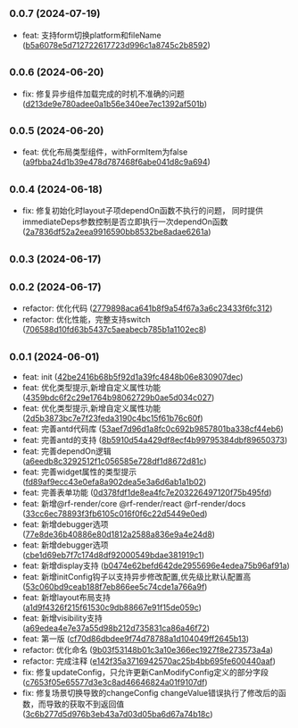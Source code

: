 ## <small>0.0.7 (2024-07-19)</small>

* feat: 支持form切换platform和fileName ([b5a6078e5d712722617723d996c1a8745c2b8592](https://github.com/njzzzz/rf-render/commit/b5a6078e5d712722617723d996c1a8745c2b8592))



## <small>0.0.6 (2024-06-20)</small>

* fix: 修复异步组件加载完成的时机不准确的问题 ([d213de9e780adee0a1b56e340ee7ec1392af501b](https://github.com/njzzzz/rf-render/commit/d213de9e780adee0a1b56e340ee7ec1392af501b))



## <small>0.0.5 (2024-06-20)</small>

* feat: 优化布局类型组件，withFormItem为false ([a9fbba24d1b39e478d787468f6abe041d8c9a694](https://github.com/njzzzz/rf-render/commit/a9fbba24d1b39e478d787468f6abe041d8c9a694))



## <small>0.0.4 (2024-06-18)</small>

* fix: 修复初始化时layout子项dependOn函数不执行的问题， 同时提供immediateDeps参数控制是否立即执行一次dependOn函数 ([2a7836df52a2eea9916590bb8532be8adae6261a](https://github.com/njzzzz/rf-render/commit/2a7836df52a2eea9916590bb8532be8adae6261a))



## <small>0.0.3 (2024-06-17)</small>




## <small>0.0.2 (2024-06-17)</small>

* refactor: 优化代码 ([2779898aca641b8f9a54f67a3a6c23433f6fc312](https://github.com/njzzzz/rf-render/commit/2779898aca641b8f9a54f67a3a6c23433f6fc312))
* refactor: 优化性能，完整支持switch ([706588d10fd63b5437c5aeabecb785b1a1102ec8](https://github.com/njzzzz/rf-render/commit/706588d10fd63b5437c5aeabecb785b1a1102ec8))



## <small>0.0.1 (2024-06-01)</small>

* feat: init ([42be2416b68b5f92d1a39fc4848b06e830907dec](https://github.com/njzzzz/rf-render/commit/42be2416b68b5f92d1a39fc4848b06e830907dec))
* feat: 优化类型提示,新增自定义属性功能 ([4359bdc6f2c29e1764b98062729b0ae5d034c027](https://github.com/njzzzz/rf-render/commit/4359bdc6f2c29e1764b98062729b0ae5d034c027))
* feat: 优化类型提示,新增自定义属性功能 ([2d5b3873bc7e7f23feda3190c4bc15f61b76c60f](https://github.com/njzzzz/rf-render/commit/2d5b3873bc7e7f23feda3190c4bc15f61b76c60f))
* feat: 完善antd代码库 ([53aef7d96d1a8fc0c692b9857801ba338cf44eb6](https://github.com/njzzzz/rf-render/commit/53aef7d96d1a8fc0c692b9857801ba338cf44eb6))
* feat: 完善antd的支持 ([8b5910d54a429df8ecf4b99795384dbf89650373](https://github.com/njzzzz/rf-render/commit/8b5910d54a429df8ecf4b99795384dbf89650373))
* feat: 完善dependOn逻辑 ([a6eedb8c3292512f1c056585e728df1d8672d81c](https://github.com/njzzzz/rf-render/commit/a6eedb8c3292512f1c056585e728df1d8672d81c))
* feat: 完善widget属性的类型提示 ([fd89af9ecc43e0efa8a902dea5e3a6d6ab1a1b02](https://github.com/njzzzz/rf-render/commit/fd89af9ecc43e0efa8a902dea5e3a6d6ab1a1b02))
* feat: 完善表单功能 ([0d378fdf1de8ea4fc7e203226497120f75b495fd](https://github.com/njzzzz/rf-render/commit/0d378fdf1de8ea4fc7e203226497120f75b495fd))
* feat: 新增@rf-render/core @rf-render/react @rf-render/docs ([33cc6ec78893f3fb6105c016f0f6c22d5449e0ed](https://github.com/njzzzz/rf-render/commit/33cc6ec78893f3fb6105c016f0f6c22d5449e0ed))
* feat: 新增debugger选项 ([77e8de36b40886e80d1812a2588a836e9a4e24d8](https://github.com/njzzzz/rf-render/commit/77e8de36b40886e80d1812a2588a836e9a4e24d8))
* feat: 新增debugger选项 ([cbe1d69eb7f7c174d8df92000549bdae381919c1](https://github.com/njzzzz/rf-render/commit/cbe1d69eb7f7c174d8df92000549bdae381919c1))
* feat: 新增display支持 ([b0474e62befd642de2955696e4edea75b96af91a](https://github.com/njzzzz/rf-render/commit/b0474e62befd642de2955696e4edea75b96af91a))
* feat: 新增initConfig钩子以支持异步修改配置,优先级比默认配置高 ([53c060bd9ceab188f7eb866ee5c74cde1a766a9f](https://github.com/njzzzz/rf-render/commit/53c060bd9ceab188f7eb866ee5c74cde1a766a9f))
* feat: 新增layout布局支持 ([a1d9f4326f215f61530c9db88667e91f15de059c](https://github.com/njzzzz/rf-render/commit/a1d9f4326f215f61530c9db88667e91f15de059c))
* feat: 新增visibility支持 ([a69edea4e7e37a55d98b212d735831ca86a46f72](https://github.com/njzzzz/rf-render/commit/a69edea4e7e37a55d98b212d735831ca86a46f72))
* feat: 第一版 ([cf70d86dbdee9f74d78788a1d104049ff2645b13](https://github.com/njzzzz/rf-render/commit/cf70d86dbdee9f74d78788a1d104049ff2645b13))
* refactor: 优化命名 ([9b03f53148b01c3a10e366ec1927f8e273573a4a](https://github.com/njzzzz/rf-render/commit/9b03f53148b01c3a10e366ec1927f8e273573a4a))
* refactor: 完成注释 ([e142f35a3716942570ac25b4bb695fe600440aaf](https://github.com/njzzzz/rf-render/commit/e142f35a3716942570ac25b4bb695fe600440aaf))
* fix: 修复updateConfig，只允许更新CanModifyConfig定义的部分字段 ([c7653f05e65577d3e3c8ad46646824a01f9107df](https://github.com/njzzzz/rf-render/commit/c7653f05e65577d3e3c8ad46646824a01f9107df))
* fix: 修复场景切换导致的changeConfig changeValue错误执行了修改后的函数，而导致的获取不到返回值 ([3c6b277d5d976b3eb43a7d03d05ba6d67a74b18c](https://github.com/njzzzz/rf-render/commit/3c6b277d5d976b3eb43a7d03d05ba6d67a74b18c))



